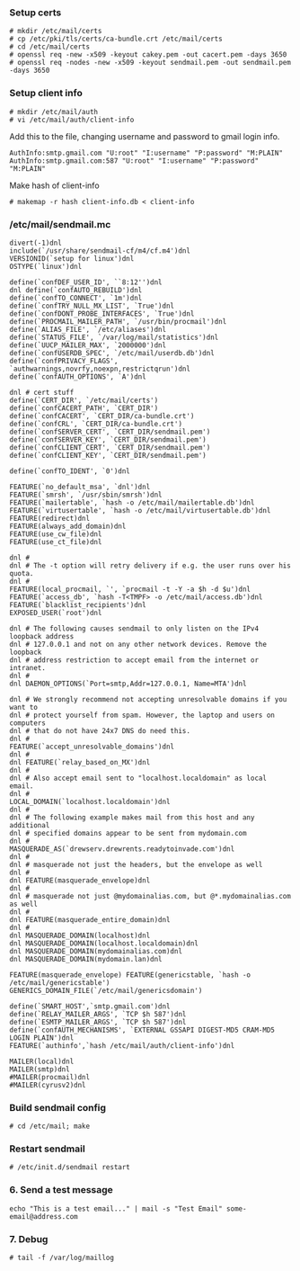 ===Setup certs===
<pre>
# mkdir /etc/mail/certs
# cp /etc/pki/tls/certs/ca-bundle.crt /etc/mail/certs
# cd /etc/mail/certs
# openssl req -new -x509 -keyout cakey.pem -out cacert.pem -days 3650
# openssl req -nodes -new -x509 -keyout sendmail.pem -out sendmail.pem -days 3650
</pre>

===Setup client info===
<pre>
# mkdir /etc/mail/auth 
# vi /etc/mail/auth/client-info
</pre>
Add this to the file, changing username and password to gmail login info.
<pre>
AuthInfo:smtp.gmail.com "U:root" "I:username" "P:password" "M:PLAIN"
AuthInfo:smtp.gmail.com:587 "U:root" "I:username" "P:password" "M:PLAIN"
</pre>
Make hash of client-info
<pre>
# makemap -r hash client-info.db < client-info
</pre>

===/etc/mail/sendmail.mc===
<pre>
divert(-1)dnl
include(`/usr/share/sendmail-cf/m4/cf.m4')dnl
VERSIONID(`setup for linux')dnl
OSTYPE(`linux')dnl

define(`confDEF_USER_ID', ``8:12'')dnl
dnl define(`confAUTO_REBUILD')dnl
define(`confTO_CONNECT', `1m')dnl
define(`confTRY_NULL_MX_LIST', `True')dnl
define(`confDONT_PROBE_INTERFACES', `True')dnl
define(`PROCMAIL_MAILER_PATH', `/usr/bin/procmail')dnl
define(`ALIAS_FILE', `/etc/aliases')dnl
define(`STATUS_FILE', `/var/log/mail/statistics')dnl
define(`UUCP_MAILER_MAX', `2000000')dnl
define(`confUSERDB_SPEC', `/etc/mail/userdb.db')dnl
define(`confPRIVACY_FLAGS', `authwarnings,novrfy,noexpn,restrictqrun')dnl
define(`confAUTH_OPTIONS', `A')dnl

dnl # cert stuff
define(`CERT_DIR', `/etc/mail/certs')
define(`confCACERT_PATH', `CERT_DIR')
define(`confCACERT', `CERT_DIR/ca-bundle.crt')
define(`confCRL', `CERT_DIR/ca-bundle.crt')
define(`confSERVER_CERT', `CERT_DIR/sendmail.pem')
define(`confSERVER_KEY', `CERT_DIR/sendmail.pem')
define(`confCLIENT_CERT', `CERT_DIR/sendmail.pem')
define(`confCLIENT_KEY', `CERT_DIR/sendmail.pem')

define(`confTO_IDENT', `0')dnl

FEATURE(`no_default_msa', `dnl')dnl
FEATURE(`smrsh', `/usr/sbin/smrsh')dnl
FEATURE(`mailertable', `hash -o /etc/mail/mailertable.db')dnl
FEATURE(`virtusertable', `hash -o /etc/mail/virtusertable.db')dnl
FEATURE(redirect)dnl
FEATURE(always_add_domain)dnl
FEATURE(use_cw_file)dnl
FEATURE(use_ct_file)dnl

dnl #
dnl # The -t option will retry delivery if e.g. the user runs over his quota.
dnl #
FEATURE(local_procmail, `', `procmail -t -Y -a $h -d $u')dnl
FEATURE(`access_db', `hash -T<TMPF> -o /etc/mail/access.db')dnl
FEATURE(`blacklist_recipients')dnl
EXPOSED_USER(`root')dnl

dnl # The following causes sendmail to only listen on the IPv4 loopback address
dnl # 127.0.0.1 and not on any other network devices. Remove the loopback
dnl # address restriction to accept email from the internet or intranet.
dnl #
dnl DAEMON_OPTIONS(`Port=smtp,Addr=127.0.0.1, Name=MTA')dnl

dnl # We strongly recommend not accepting unresolvable domains if you want to
dnl # protect yourself from spam. However, the laptop and users on computers
dnl # that do not have 24x7 DNS do need this.
dnl #
FEATURE(`accept_unresolvable_domains')dnl
dnl #
dnl FEATURE(`relay_based_on_MX')dnl
dnl # 
dnl # Also accept email sent to "localhost.localdomain" as local email.
dnl # 
LOCAL_DOMAIN(`localhost.localdomain')dnl
dnl #
dnl # The following example makes mail from this host and any additional
dnl # specified domains appear to be sent from mydomain.com
dnl #
MASQUERADE_AS(`drewserv.drewrents.readytoinvade.com')dnl
dnl #
dnl # masquerade not just the headers, but the envelope as well
dnl #
dnl FEATURE(masquerade_envelope)dnl
dnl #
dnl # masquerade not just @mydomainalias.com, but @*.mydomainalias.com as well
dnl #
dnl FEATURE(masquerade_entire_domain)dnl
dnl #
dnl MASQUERADE_DOMAIN(localhost)dnl
dnl MASQUERADE_DOMAIN(localhost.localdomain)dnl
dnl MASQUERADE_DOMAIN(mydomainalias.com)dnl
dnl MASQUERADE_DOMAIN(mydomain.lan)dnl

FEATURE(masquerade_envelope) FEATURE(genericstable, `hash -o /etc/mail/genericstable')
GENERICS_DOMAIN_FILE(`/etc/mail/genericsdomain') 

define(`SMART_HOST',`smtp.gmail.com')dnl
define(`RELAY_MAILER_ARGS', `TCP $h 587')dnl
define(`ESMTP_MAILER_ARGS', `TCP $h 587')dnl
define(`confAUTH_MECHANISMS', `EXTERNAL GSSAPI DIGEST-MD5 CRAM-MD5 LOGIN PLAIN')dnl
FEATURE(`authinfo',`hash /etc/mail/auth/client-info')dnl

MAILER(local)dnl
MAILER(smtp)dnl
#MAILER(procmail)dnl
#MAILER(cyrusv2)dnl
</pre>

===Build sendmail config===
<pre>
# cd /etc/mail; make
</pre>

===Restart sendmail===
<pre>
# /etc/init.d/sendmail restart
</pre>

===6. Send a test message===
<pre>
echo "This is a test email..." | mail -s "Test Email" some-email@address.com
</pre>

===7. Debug===
<pre>
# tail -f /var/log/maillog
</pre>